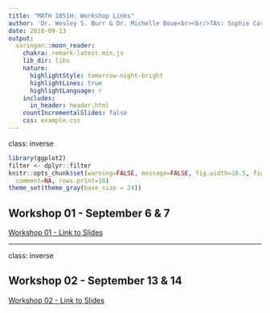 ```yaml
---
title: "MATH 1051H: Workshop Links"
author: 'Dr. Wesley S. Burr & Dr. Michelle Boue<br><br/>TAs: Sophie Castel, Seyeon Kim, <br><br>Trevor Tyo, Melissa Van Bussel & Veronica Thorn'
date: 2018-09-13
output:
  xaringan::moon_reader:
    chakra: remark-latest.min.js
    lib_dir: libs
    nature:
      highlightStyle: tomorrow-night-bright
      highlightLines: true
      highlightLanguage: r
    includes:
      in_header: header.html
    countIncrementalSlides: false
    css: example.css
---
```


class: inverse

```r
library(ggplot2)
filter <- dplyr::filter
knitr::opts_chunk$set(warning=FALSE, message=FALSE, fig.width=10.5, fig.height=4, 
  comment=NA, rows.print=16)
theme_set(theme_gray(base_size = 24))
```

## Workshop 01 - September 6 & 7

<a href="./Workshop01/index.html">Workshop 01 - Link to Slides</a>

---

class: inverse

## Workshop 02 - September 13 & 14

<a href="./Workshop02/index.html">Workshop 02 - Link to Slides</a>

